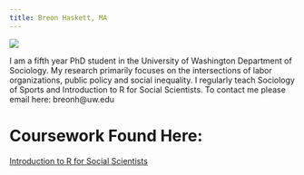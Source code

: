 ```yaml
---
title: Breon Haskett, MA
---
```



![](https://soc.washington.edu/sites/soc/files/styles/portrait/public/photos/breon_landscape_crop.jpg?itok=gqCU8uXX)

I am a fifth year PhD student in the University of Washington Department of Sociology. My research primarily focuses on the intersections of labor organizations, public policy and social inequality. I regularly teach Sociology of Sports and Introduction to R for Social Scientists. To contact me please email here: breonh@uw.edu  

# Coursework Found Here:

[Introduction to R for Social Scientists](https://breonh.github.io/csss_508/)